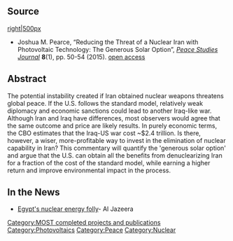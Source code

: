 {{MOST}}
{{Pearce-pubs}}


==Source==
[[image:Gensolar.png|right|500px]]
* Joshua M. Pearce, “Reducing the Threat of a Nuclear Iran with Photovoltaic Technology: The Generous Solar Option”, ''[http://peaceconsortium.org/peace-studies-journal-vol-8-issue-1-2015 Peace Studies Journal]'' '''8'''(1), pp. 50-54 (2015). [https://www.academia.edu/19646204/Reducing_the_Threat_of_a_Nuclear_Iran_with_Photovoltaic_Technology_The_Generous_Solar_Option open access]

==Abstract==

The potential instability created if Iran obtained nuclear weapons threatens global peace. If the U.S. follows the standard model, relatively weak diplomacy and economic sanctions could lead to another Iraq-like war. Although Iran and Iraq have differences, most observers would agree that the same outcome and price are likely results. In purely economic terms, the CBO estimates that the Iraq-US war cost ~$2.4 trillion.  Is there, however, a wiser, more-profitable way to invest in the elimination of nuclear capability in Iran? This commentary will quantify the 'generous solar option' and argue that the U.S. can obtain all the benefits from denuclearizing Iran for a fraction of the cost of the standard model, while earning a higher return and improve environmental impact in the process.

==In the News==
* [http://www.aljazeera.com/indepth/opinion/2016/06/egypt-nuclear-energy-folly-160602110506962.html Egypt's nuclear energy folly]- Al Jazeera

[[Category:MOST completed projects and publications]]
[[Category:Photovoltaics]]
[[Category:Peace]]
[[Category:Nuclear]]